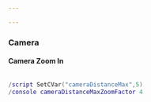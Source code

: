 ```yaml
---

---
```


### Camera

#### Camera Zoom In


```lua

/script SetCVar("cameraDistanceMax",5)
/console cameraDistanceMaxZoomFactor 4

```